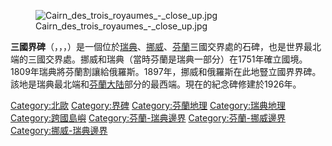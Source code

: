 [[File:Cairn_des_trois_royaumes_-_close_up.jpg|thumb]]

'''三國界碑'''（{{lang-fi|Kolmen valtakunnan rajapyykki}}，{{lang-se|Golmma riikka urna}}，{{lang-no|Treriksrøysa}}，{{lang-sv|Treriksröset}}）是一個位於[[瑞典|瑞典]]、[[挪威|挪威]]、[[芬蘭|芬蘭]]三國交界處的石碑，也是世界最北端的三國交界處。挪威和瑞典（當時芬蘭是瑞典一部分）在1751年確立國境。1809年瑞典將芬蘭割讓給俄羅斯。1897年，挪威和俄羅斯在此地豎立國界界碑。該地是瑞典最北端和[[芬蘭大陆|芬蘭大陆]]部分的最西端。現在的紀念碑修建於1926年。

[[Category:北歐|Category:北歐]]
[[Category:界碑|Category:界碑]]
[[Category:芬蘭地理|Category:芬蘭地理]]
[[Category:瑞典地理|Category:瑞典地理]]
[[Category:跨國島嶼|Category:跨國島嶼]]
[[Category:芬蘭-瑞典邊界|Category:芬蘭-瑞典邊界]]
[[Category:芬蘭-挪威邊界|Category:芬蘭-挪威邊界]]
[[Category:挪威-瑞典邊界|Category:挪威-瑞典邊界]]